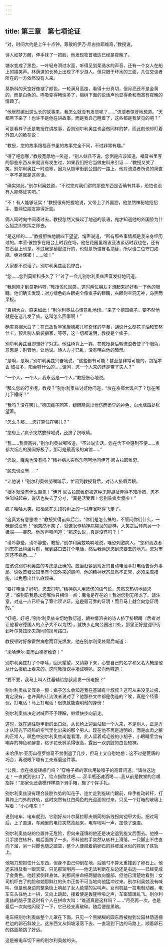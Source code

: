 ```yaml
---
---
---
```

title: 第三章　第七项论证
---





“对，时间大约是上午十点钟，尊敬的伊万·尼古拉耶维奇，”教授说。

诗人如梦方醒，伸手抹了一把脸，他发现牧首塘边已经是夜晚了。

塘水变成了黑色，一叶轻舟滑过水面，听得见划桨溅水的声音，还有一个女人在船上的嬉笑声。林荫道的长椅上出现了不少游人，但只限于环水的三面，几位交谈者所在的一方依然没有人来。

莫斯科的天空好像褪了颜色，一轮满月高挂，看得十分真切，但月亮还不是金黄的，而是白色的。呼吸变得畅快多了，椴树下面的说话声也显得柔和而富有夜晚的情趣了。

“他居然编出这么长的故事来，我怎么就没有发觉呢？……”流浪者惊讶地想道。“天都黑下来了！也许不是他在讲故事，而是我自己睡着了，这些都是我梦见的吧？”

可是看样子还是教授在讲故事，否则别尔利奥兹也会做同样的梦，而此刻他却盯着外国人的脸在说：

“教授，您的故事跟福音书里的故事完全不同，不过非常有趣。”

“得了吧您哪，”教授宽厚地一笑道，“别人姑且不说，您倒是应该知道，福音书里写的那些东西从来就没有发生过，如果我们把它当做史料来引证……”教授又笑了笑。别尔利奥兹一时语塞，因为从铠甲街到公园的一路上，他对流浪者所说的简直一字不差就是这些话。

“确实如此，”别尔利奥兹道，“不过您对我们讲的那些东西是否确有其事，恐怕也没有人能够证实吧。”

“不！有人能够证实！”教授很有把握地说，又带上了外国腔，他忽然神秘地招招手，要两位朋友靠得近些。

俩人同时向中间凑过去，教授忽然又操起了地道的俄语，鬼才知道他的外国腔为什么招之即来挥之即去。

“是这样的……”教授胆怯地朝四下望望，悄声说道，“所有那些事情都是我亲身经历过的。本丢·彼拉多在阳台上时我在场，他在花园里跟该亚法谈话时我也在，还有在石台上也是。不过我是秘密进行的，也就是所谓冒名顶替，所以请二位守口如瓶，绝对保密！……嘘！”

大家都不说话了。别尔利奥兹面色惨白。

“您……您到莫斯科多久了？”过了一会儿别尔利奥兹声音发抖地问道。

“我刚刚才到莫斯科呀，”教授慌忙回答。这时两位朋友才想起来好好看一下他的眼睛。他们确实发现：对方绿色的左眼完全像疯子的眼睛，右眼则空洞无神，乌黑而呆板。

“真相大白，原来如此！”别尔利奥兹心慌意乱地想。“来了个德国疯子，要不然他就是在这儿发了疯。这叫怎么回事啊！”

确实真相大白了：在已故哲学家康德那儿吃奇怪的早餐，胡说什么葵花子油和安努什卡，预言别人脑袋搬家，等等，这一切都说明，教授是个疯子。

别尔利奥兹当即想好了对策。他往椅背上一靠，在教授身后朝流浪者使了个眼色，意思是：别管他，让他说。诗人方寸已乱，没有明白他的暗示。

“是啊，是啊，”别尔利奥兹兴奋地说，“这些都有可能！甚至是非常可能的，包括本丢·彼拉多，阳台呀什么的……请问，您一个人来的还是带了夫人？”

“一个人，一个人，我永远是一个人，”教授伤心地说。

“那么您的行李呢，教授？”别尔利奥兹讨好地问道，“放在京都大饭店了？您在哪儿下榻呀？”

“我吗？没在哪儿，”德国疯子回答，绿眼睛露出忧伤而诡异的神色，向水塘四处张望着。

“怎么？那……您打算住在哪儿？”

“您府上，”疯子突然放肆地说，还挤了挤眼睛。

“我……我很高兴，”别尔利奥兹嘟哝道，“不过说实话，您在舍下会感到不便……京都大饭店的房间好极了，那可是最高级的宾馆……”

“您说，魔鬼也没有吗？”精神病人突然乐呵呵地问伊万·尼古拉耶维奇。

“魔鬼也没有……”

“让他说！”别尔利奥兹努嘴暗示，忙闪到教授背后，对诗人挤眉弄眼。

“根本就没有什么魔鬼！”伊万·尼古拉耶维奇被这种无聊胡扯弄得不知所措，忍不住叫喊起来，说话也失去了分寸，“真是活受罪！您别装疯卖傻啦！”

疯子哈哈大笑，把栖息在头顶椴树上的一只麻雀吓得飞走了。

“这真太有意思啦！”教授笑得前仰后合，“你们是怎么搞的，不管问你们什么，一概都说没有！”他突然不笑了，就像发作精神病常见的那样，大笑之后转向另一个极端——暴怒。他厉声喝问道：“照这么说，真是没有吗？！”

“请冷静些，请冷静些，教授，”别尔利奥兹喃喃地说，唯恐刺激病人，“您和流浪者同志在此稍坐片刻，我到路口去打个电话，然后我俩送您到您要去的地方。您对市区还不熟悉……”

应该说别尔利奥兹的考虑是正确的。应当赶紧到附近的自动电话亭打电话告诉外事局，说牧首塘公园里有个国外来的顾问，他的精神状态显然不正常，必须采取措施，以免惹出什么麻烦来。

“要打电话？好吧，您去打吧，”精神病人用悲伤的语气说，忽然又热切地请求道：“临别前我恳求您哪怕只相信一点：魔鬼是存在的！我对您别无所求了。请注意，对这一点已经有了第七项论证，这是最可靠的证明！而且马上就会向您证明的。”

“好吧，好吧，”别尔利奥兹亲切地敷衍道，朝神情沮丧的诗人挤了挤眼睛（后者对让他看守德国人的点子大不以为然），就快步走向公园出口处，那里正好是铠甲街到叶尔莫拉耶夫胡同的拐弯路口。

教授顿时好像霍然病愈而容光焕发，他在别尔利奥兹背后喊道：

“米哈伊尔·亚历山德罗维奇！”

别尔利奥兹打了个哆嗦，回头望望，又镇静下来，心想自己的名字和父名大概是他从什么报纸上看来的。这时教授双手凑成喇叭，又向他喊道：

“要不要，我马上叫人往基辅给您叔叔发一份电报？”

别尔利奥兹又浑身一颤：疯子怎么会知道我在基辅有个叔叔？这可从来没见过报，肯定没有。也许真的让流浪者说对了？他那些文件都是伪造的？唉，真是个怪家伙。打电话！马上打电话！很快就能查明他的身份！

别尔利奥兹决定对喊声不予理睬，继续快步向前走。

这时，就在通往铠甲街的出口处，从长椅上迎面站起一个人来，不是别人，正是方才从阳光下闷热的空气里化出来的那个男人。现在他不再是透明的，而是血肉之躯的正常人。暝色中别尔利奥兹尚能看清，此人留着鸡毛般的小胡子，小眼睛里含有嘲弄的神色和醉意，格子花长裤系得很高，露出一双肮脏的白色短袜。

米哈伊尔·亚历山德罗维奇不禁倒退了几步，但马上又自慰地想：这不过是荒唐的巧合，再说眼下哪有工夫琢磨这件事。

“公民，您在找旋转栅门吗？”穿格子裤的家伙用破嗓子的高音问道。“请往这边走！一直就到出口了。给点指路钱吧……买半瓶还魂酒喝……我从前是教堂的合唱指挥！”那家伙还装模作样摘下骑手帽，施了个挥手礼。

别尔利奥兹没有理会装腔作势的叫花子，连忙走到旋转门跟前，伸手推动转杆，打算跨上门外的铁轨，这时突然有红白两色的光迎面照过来，只见一个灯箱的玻璃上写着：“小心电车！”

说到电车，电车就到，它刚好从叶尔莫拉耶夫胡同的新线拐向铠甲大街。拐过弯后，上了直道，车厢里的电灯突然亮起来，电车吼叫一声，加快了速度。

别尔利奥兹站的位置并无危险，但向来谨慎的他还是决定退到旋叉后面去。他换一只手扶住转杆，朝后面跨了一步。不料他的手突然从转杆上滑落，一只脚止不住直向下溜，另一只脚也随之踏空，整个人便顺着鹅卵石的斜坡溜冰似的摔到了铁轨上。

他竭力想抓住什么东西，但身不由己仰倒在地，后脑勺不算太重撞到了卵石上。他还来得及看一眼天空，只见那轮明月——他无法判断在左边还是右边——已经变成了金黄色。他赶紧侧转身体，刹那间拼命把两腿收向腹部，但他已清楚地看到：女司机吓白了的脸和她那鲜红的头巾正势不可当地向他猛冲过来。别尔利奥兹没有喊叫，但是他身边的整条街上响起了女人绝望的尖叫声。女司机猛一拉电制动器，电车车头往地上一拱，又向上跳起，接着便是轰隆哗啦之声，车窗玻璃乱飞。别尔利奥兹的脑子里这时有个人在拼命大叫：“难道真是这样吗？……”月亮再一次，也是最后一次向他闪现了一下，它已经支离破碎。随后便是黑暗。



电车把别尔利奥兹整个儿罩在下面。只见一个黑糊糊的圆东西被抛到公园林荫道栅栏边的卵石斜坡上。这东西又从斜坡滚落下去，一直滚到下边的马路上，顺着卵石的路面颠跳了好远。

这是被电车切下来的别尔利奥兹的头。